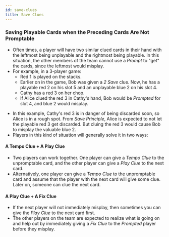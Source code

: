 ```yaml
---
id: save-clues
title: Save Clues
---
```



### Saving Playable Cards when the Preceding Cards Are Not Promptable

- Often times, a player will have two similar clued cards in their hand with the leftmost being unplayable and the rightmost being playable. In this situation, the other members of the team cannot use a _Prompt_ to "get" the cards, since the leftmost would misplay.
- For example, in a 3-player game:
  - Red 1 is played on the stacks.
  - Earlier on in the game, Bob was given a _2 Save_ clue. Now, he has a playable red 2 on his slot 5 and an unplayable blue 2 on his slot 4.
  - Cathy has a red 3 on her chop.
  - If Alice clued the red 3 in Cathy's hand, Bob would be _Prompted_ for slot 4, and blue 2 would misplay.

<SavingPlayableCards />

- In this example, Cathy's red 3 is in danger of being discarded soon, so Alice is in a rough spot. From _Save Principle_, Alice is expected to not let the playable red 3 get discarded. But cluing the red 3 would cause Bob to misplay the valuable blue 2.
- Players in this kind of situation will generally solve it in two ways:

#### A Tempo Clue + A Play Clue

- Two players can work together. One player can give a _Tempo Clue_ to the unpromptable card, and the other player can give a _Play Clue_ to the next card.
- Alternatively, one player can give a _Tempo Clue_ to the unpromptable card and assume that the player with the next card will give some clue. Later on, someone can clue the next card.

#### A Play Clue + A Fix Clue

- If the next player will not immediately misplay, then sometimes you can give the _Play Clue_ to the next card first.
- The other players on the team are expected to realize what is going on and help out by immediately giving a _Fix Clue_ to the _Prompted_ player before they misplay.

